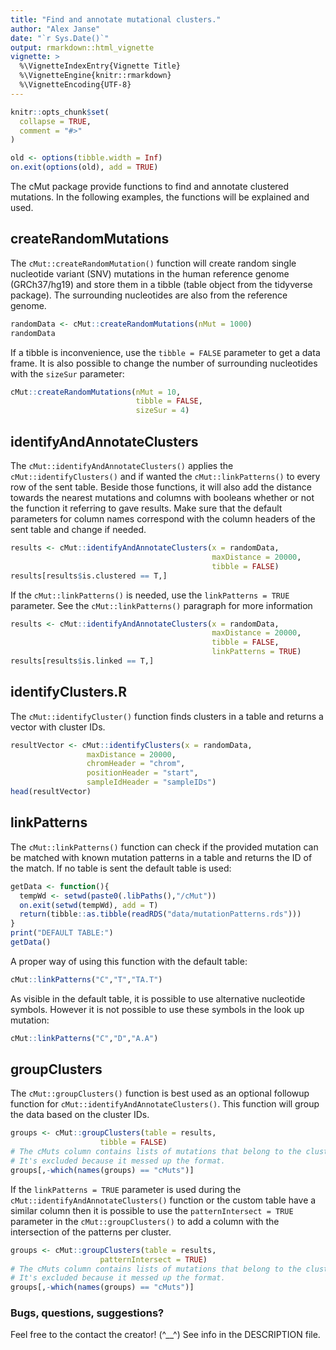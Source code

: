 ```yaml
---
title: "Find and annotate mutational clusters."
author: "Alex Janse"
date: "`r Sys.Date()`"
output: rmarkdown::html_vignette
vignette: >
  %\VignetteIndexEntry{Vignette Title}
  %\VignetteEngine{knitr::rmarkdown}
  %\VignetteEncoding{UTF-8}
---
```


```r
knitr::opts_chunk$set(
  collapse = TRUE,
  comment = "#>"
)
```
```r
old <- options(tibble.width = Inf)
on.exit(options(old), add = TRUE)
```
The cMut package provide functions to find and annotate clustered mutations.
In the following examples, the functions will be explained and used.


## createRandomMutations
The `cMut::createRandomMutation()` function will create random single nucleotide variant (SNV) mutations in the human reference genome (GRCh37/hg19) and store them in a tibble (table object from the tidyverse package). The surrounding nucleotides are also from the reference genome.
```r
randomData <- cMut::createRandomMutations(nMut = 1000)
randomData
```

If a tibble is inconvenience, use the `tibble = FALSE` parameter to get a data frame.
It is also possible to change the number of surrounding nucleotides with the `sizeSur` parameter:
```r
cMut::createRandomMutations(nMut = 10, 
                            tibble = FALSE,
                            sizeSur = 4)
```


## identifyAndAnnotateClusters
The `cMut::identifyAndAnnotateClusters()` applies the `cMut::identifyClusters()` and if wanted the `cMut::linkPatterns()` to every row of the sent table. Beside those functions, it will also add the distance towards the nearest mutations and columns with booleans whether or not the function it referring to gave results. Make sure that the default parameters for column names correspond with the column headers of the sent table and change if needed.

```r
results <- cMut::identifyAndAnnotateClusters(x = randomData, 
                                             maxDistance = 20000,
                                             tibble = FALSE)
results[results$is.clustered == T,]
```

If the `cMut::linkPatterns()` is needed, use the `linkPatterns = TRUE` parameter. See the `cMut::linkPatterns()` paragraph for more information
```r
results <- cMut::identifyAndAnnotateClusters(x = randomData, 
                                             maxDistance = 20000,
                                             tibble = FALSE,
                                             linkPatterns = TRUE)
results[results$is.linked == T,]
```

## identifyClusters.R
The `cMut::identifyCluster()` function finds clusters in a table and returns a vector with cluster IDs.

```r
resultVector <- cMut::identifyClusters(x = randomData,
                 maxDistance = 20000,
                 chromHeader = "chrom",
                 positionHeader = "start",
                 sampleIdHeader = "sampleIDs")
head(resultVector)
```

## linkPatterns
The `cMut::linkPatterns()` function can check if the provided mutation can be matched with known mutation patterns in a table and returns the ID of the match.
If no table is sent the default table is used:

```r
getData <- function(){
  tempWd <- setwd(paste0(.libPaths(),"/cMut")) 
  on.exit(setwd(tempWd), add = T)
  return(tibble::as.tibble(readRDS("data/mutationPatterns.rds")))
}
print("DEFAULT TABLE:")
getData()
```

A proper way of using this function with the default table:
```r
cMut::linkPatterns("C","T","TA.T")
```

As visible in the default table, it is possible to use alternative nucleotide symbols. However it is not possible to use these symbols in the look up mutation:
```r
cMut::linkPatterns("C","D","A.A")
```


## groupClusters
The `cMut::groupClusters()` function is best used as an optional followup function for `cMut::identifyAndAnnotateClusters()`. This function will group the data based on the cluster IDs. 
```r
groups <- cMut::groupClusters(table = results,
                    tibble = FALSE)
# The cMuts column contains lists of mutations that belong to the cluster.
# It's excluded because it messed up the format.
groups[,-which(names(groups) == "cMuts")] 
```

If the `linkPatterns = TRUE` parameter is used during the `cMut::identifyAndAnnotateClusters()` function or the custom table have a similar column then it is possible to use the `patternIntersect = TRUE` parameter in the `cMut::groupClusters()` to add a column with the intersection of the patterns per cluster.
```r
groups <- cMut::groupClusters(table = results,
                    patternIntersect = TRUE)
# The cMuts column contains lists of mutations that belong to the cluster.
# It's excluded because it messed up the format.
groups[,-which(names(groups) == "cMuts")] 
```

### Bugs, questions, suggestions?
Feel free to the contact the creator! (^__^)
See info in the DESCRIPTION file.

